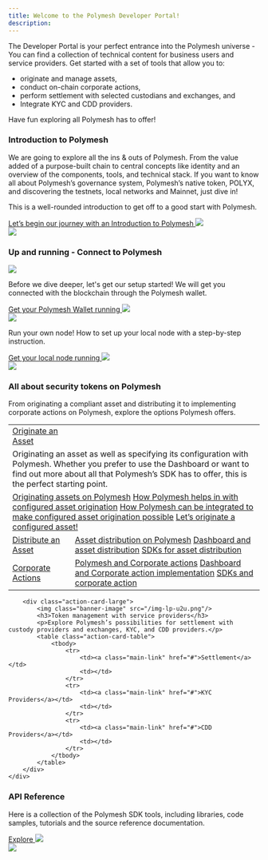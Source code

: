 ```yaml
---
title: Welcome to the Polymesh Developer Portal!
description:
---
```


The Developer Portal is your perfect entrance into the Polymesh universe - You can find a collection of technical content for business users and service providers. Get started with a set of tools that allow you to:

* originate and manage assets, 
* conduct on-chain corporate actions,
* perform settlement with selected custodians and exchanges, and
* Integrate KYC and CDD providers.

Have fun exploring all Polymesh has to offer!


<div class="box-overview-card">
	<div class="content-left">
		<h3>Introduction to Polymesh</h3>
		<p>We are going to explore all the ins & outs of Polymesh. From the value added of a purpose-built chain to central concepts like identity and an overview of the components, tools, and technical stack. If you want to know all about Polymesh’s governance system, Polymesh’s native token, POLYX, and discovering the testnets, local networks and Mainnet, just dive in!</p>
		<p>This is a well-rounded introduction to get off to a good start with Polymesh.</p>
		<a class="action-link" href="#">
			Let’s begin our journey with an Introduction to Polymesh
			<img src="/icon-arrow-right.svg"/>
		</a>
	</div>
	<div class="image-right">
		<img src="/illu-p-screen.svg"/>
	</div>
</div>

<div class="box-action-cards">
	<h3>Up and running - Connect to Polymesh</h3>
	<div class="content-wrapper">
		<div class="action-card">
			<img class="action-icon" src="/tmpAssets/briefcase-01.svg"/>
			<p>Before we dive deeper, let's get our setup started! We will get you connected with the blockchain through the Polymesh wallet.</p>
			<a class="action-link" href="#">
				Get your Polymesh Wallet running
				<img src="/icon-arrow-right.svg"/>
			</a>
		</div>
		<div class="action-card">
			<img class="action-icon" src="/tmpAssets/brackets-01.svg"/>
			<p>Run your own node! How to set up your local node with a step-by-step instruction.</p>
			<a class="action-link" href="#">
				Get your local node running
				<img src="/icon-arrow-right.svg"/>
			</a>
		</div>
	</div>
</div>


<div class="box-action-cards">
	<div class="content-wrapper">
		<div class="action-card-large">
			<img class="banner-image" src="/img-lp-u1u.png"/>
			<h3>All about security tokens on Polymesh</h3>
			<p>From originating a compliant asset and distributing it to implementing corporate actions on Polymesh, explore the options Polymesh offers.</p>
			<table class="action-card-table">
				<tbody>
					<tr>
						<td class="left"><a class="main-link" href="#">Originate an Asset</a></td>
						<td>&nbsp;</td>
					</tr>
					<tr>
						<td colspan="2">
							Originating an asset as well as specifying its configuration with Polymesh. Whether you prefer to use the Dashboard or want to find out more about all that Polymesh’s SDK has to offer, this is the perfect starting point.
							</td>
					</tr>
					<tr>
						<td colspan="2">
							<a class="sub-link" href="#">Originating assets on Polymesh</a>
							<a class="sub-link" href="#">How Polymesh helps in with configured asset origination</a>
							<a class="sub-link" href="#">How Polymesh can be integrated to make configured asset origination possible</a>
							<a class="sub-link" href="#">Let’s originate a configured asset!</a>
						</td>
					</tr>
					<tr>
						<td><a class="main-link" href="#">Distribute an Asset</a></td>
						<td>
							<a class="sub-link" href="#">Asset distribution on Polymesh</a>
							<a class="sub-link" href="#">Dashboard and asset distribution</a>
							<a class="sub-link" href="#">SDKs for asset distribution</a>
						</td>
					</tr>
					<tr>
						<td><a class="main-link" href="#">Corporate Actions</a></td>
						<td>
							<a class="sub-link" href="#">Polymesh and Corporate actions</a>
							<a class="sub-link" href="#">Dashboard and Corporate action implementation</a>
							<a class="sub-link" href="#">SDKs and corporate action</a>
						</td>
					</tr>
				</tbody>
			</table>
		</div>
		
		<div class="action-card-large">
			<img class="banner-image" src="/img-lp-u2u.png"/>
			<h3>Token management with service providers</h3>
			<p>Explore Polymesh’s possibilities for settlement with custody providers and exchanges, KYC, and CDD providers.</p>
			<table class="action-card-table">
				<tbody>
					<tr>
						<td><a class="main-link" href="#">Settlement</a></td>
						<td></td>
					</tr>
					<tr>
						<td><a class="main-link" href="#">KYC Providers</a></td>
						<td></td>
					</tr>
					<tr>
						<td><a class="main-link" href="#">CDD Providers</a></td>
						<td></td>
					</tr>
				</tbody>
			</table>
		</div>
	</div>
</div>


<div class="box-overview-card">
	<div class="content-left">
		<h3>API Reference</h3>
		<p>Here is a collection of the Polymesh SDK tools, including libraries, code samples, tutorials and the source reference documentation.</p>
		<a class="action-link" href="#">
			Explore
			<img src="/icon-arrow-right.svg"/>
		</a>
	</div>
	<div class="image-right">
		<img src="/illu-p-code.svg"/>
	</div>
</div>
